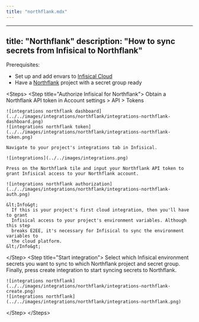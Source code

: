 ```yaml
---
title: "northflank.mdx"
---
```


---
title: "Northflank"
description: "How to sync secrets from Infisical to Northflank"
---

Prerequisites:

- Set up and add envars to [Infisical Cloud](https://app.infisical.com)
- Have a [Northflank](https://northflank.com) project with a secret group ready

&lt;Steps&gt;
  &lt;Step title="Authorize Infisical for Northflank"&gt;
    Obtain a Northflank API token in Account settings &gt; API &gt; Tokens

    ![integrations northflank dashboard](../../images/integrations/northflank/integrations-northflank-dashboard.png)
    ![integrations northflank token](../../images/integrations/northflank/integrations-northflank-token.png)
    
    Navigate to your project's integrations tab in Infisical.

    ![integrations](../../images/integrations.png)

    Press on the Northflank tile and input your Northflank API token to grant Infisical access to your Northflank account.

    ![integrations northflank authorization](../../images/integrations/northflank/integrations-northflank-auth.png)

    &lt;Info&gt;
      If this is your project's first cloud integration, then you'll have to grant
      Infisical access to your project's environment variables. Although this step
      breaks E2EE, it's necessary for Infisical to sync the environment variables to
      the cloud platform.
    &lt;/Info&gt;
  &lt;/Step&gt;
  &lt;Step title="Start integration"&gt;
    Select which Infisical environment secrets you want to sync to which Northflank project and secret group. Finally, press create integration to start syncing secrets to Northflank.

    ![integrations northflank](../../images/integrations/northflank/integrations-northflank-create.png)
    ![integrations northflank](../../images/integrations/northflank/integrations-northflank.png)
  &lt;/Step&gt;
&lt;/Steps&gt;